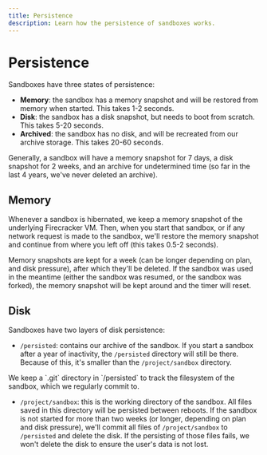 ```yaml
---
title: Persistence
description: Learn how the persistence of sandboxes works.
---
```



# Persistence

Sandboxes have three states of persistence:

- **Memory**: the sandbox has a memory snapshot and will be restored from memory when started. This takes 1-2 seconds.
- **Disk**: the sandbox has a disk snapshot, but needs to boot from scratch. This takes 5-20 seconds.
- **Archived**: the sandbox has no disk, and will be recreated from our archive storage. This takes 20-60 seconds.

Generally, a sandbox will have a memory snapshot for 7 days, a disk snapshot for 2 weeks, and an archive for undetermined time (so far in the last 4 years, we've never deleted an archive).

## Memory

Whenever a sandbox is hibernated, we keep a memory snapshot of the underlying Firecracker VM. Then, when you start that sandbox, or if any network request is made to the sandbox, we'll restore the memory snapshot and continue from where you left off (this takes 0.5-2 seconds).

Memory snapshots are kept for a week (can be longer depending on plan, and disk pressure), after which they'll be deleted. If the sandbox was used in the meantime (either the sandbox was resumed, or the sandbox was forked), the memory snapshot will be kept around and the timer will reset.

## Disk

Sandboxes have two layers of disk persistence:

- `/persisted`: contains our archive of the sandbox. If you start a sandbox after a year of inactivity, the `/persisted` directory will still be there. Because of this, it's smaller than the `/project/sandbox` directory.

<Callout>
We keep a `.git` directory in `/persisted` to track the filesystem of the sandbox, which we regularly commit to.
</Callout>

- `/project/sandbox`: this is the working directory of the sandbox. All files saved in this directory will be persisted between reboots. If the sandbox is not started for more than two weeks (or longer, depending on plan and disk pressure), we'll commit all files of `/project/sandbox` to `/persisted` and delete the disk. If the persisting of those files fails, we won't delete the disk to ensure the user's data is not lost.
